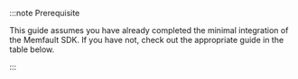 
:::note Prerequisite

This guide assumes you have already completed the minimal integration of the
Memfault SDK. If you have not, check out the appropriate guide in the table
below.

:::

<IntegrationGuideTable />
